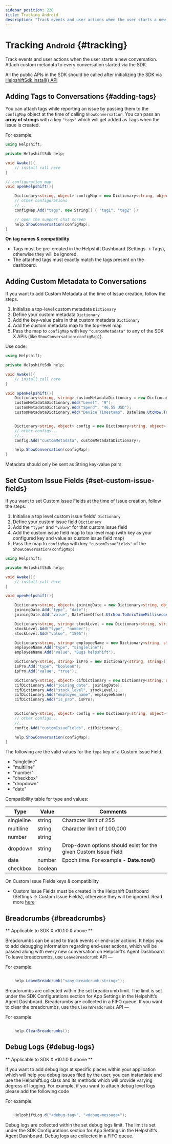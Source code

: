 ```yaml
---
sidebar_position: 220
title: Tracking Android
description: "Track events and user actions when the user starts a new conversation.Attach custom metadata to every conversation started via the SDK."
---
```




# Tracking <small>Android</small> {#tracking}

<Intro>

Track events and user actions when the user starts a new conversation.
Attach custom metadata to every conversation started via the SDK.


</Intro>


<Admonition type="info" title="Note">

All the public APIs in the SDK should be called after initializing the SDK via [HelpshiftSdk.install() API](/sdkx-unity/getting-started-android#initializing)

</Admonition>


## Adding Tags to Conversations {#adding-tags}
You can attach tags while reporting an issue by passing them to the `configMap` object at the time of calling `ShowConversation`. You can pass an **array of strings** with a key `"tags"` which will get added as Tags when the issue is created.

For example:
```csharp
using Helpshift;

private HelpshiftSdk help;

void Awake(){
    // install call here
}

// configuration map
void openHelpshift(){

    Dictionary<string, object> configMap = new Dictionary<string, object>();
    // other configurations
    // .. 
    configMap.Add("tags", new String[] { "tag1", "tag2" })

    // open the support chat screen
    help.ShowConversation(configMap);
}

```


<Admonition type="info" title="Note">

**On tag names & compatibility**

* Tags must be pre-created in the Helpshift Dashboard (Settings → Tags), otherwise they will be ignored.
* The attached tags must exactly match the tags present on the dashboard.

</Admonition>


## Adding Custom Metadata to Conversations

If you want to add Custom Metadata at the time of Issue creation, follow the steps.

1. Initialize a top-level custom metadata `Dictionary`
2. Define your custom metadata `Dictionary`
3. Add the key-value pairs in that custom metadata `Dictionary`
4. Add the custom metadata map to the top-level map
5. Pass the map to `configMap` with key `"customMetadata"` to any of the SDK X APIs (like `ShowConversation(configMap)`).

Use code:

```csharp
using Helpshift;

private HelpshiftSdk help;

void Awake(){
    // install call here
}

void openHelpshift(){
    Dictionary<string, string> customMetadataDictionary = new Dictionary<string, string>();
    customMetadataDictionary.Add("Level", "9");
    customMetadataDictionary.Add("Spend", "46.55 USD");
    customMetadataDictionary.Add("Device Timestamp", DateTime.UtcNow.ToLongTimeString());


    Dictionary<string, object> config = new Dictionary<string, object>();
    // other configs...
    //.. 
    config.Add("customMetadata", customMetadataDictionary);

    help.ShowConversation(configMap);
}
```


<Admonition type="info" title="Note">

Metadata should only be sent as String key-value pairs.

</Admonition>


## Set Custom Issue Fields {#set-custom-issue-fields}

If you want to set Custom Issue Fields at the time of Issue creation, follow the steps.

1. Initialise a top level custom issue fields' `Dictionary` 
2. Define your custom issue field `Dictionary`
3. Add the `"type"` and `"value"` for that custom issue field
3. Add the custom issue field map to top level map (with key as your configured key and value as custom issue field map)
4. Pass the map to `configMap` with key `"customIssueFields"` of the `ShowConversation(configMap)`

```csharp
using Helpshift;

private HelpshiftSdk help;

void Awake(){
    // install call here
}

void openHelpshift(){

    Dictionary<string, object> joiningDate = new Dictionary<string, object>();
    joiningDate.Add("type", "date");
    joiningDate.Add("value", DateTimeOffset.UtcNow.ToUnixTimeMilliseconds());

    Dictionary<string, string> stockLevel = new Dictionary<string, string>();
    stockLevel.Add("type", "number");
    stockLevel.Add("value", "1505");

    Dictionary<string, string> employeeName = new Dictionary<string, string>();
    employeeName.Add("type", "singleline");
    employeeName.Add("value", "Bugs helpshift");

    Dictionary<string, string> isPro = new Dictionary<string, string>();
    isPro.Add("type", "boolean");
    isPro.Add("value", "true");

    Dictionary<string, object> cifDictionary = new Dictionary<string, object>();
    cifDictionary.Add("joining_date", joiningDate);
    cifDictionary.Add("stock_level", stockLevel);
    cifDictionary.Add("employee_name", employeeName);
    cifDictionary.Add("is_pro", isPro);
    

    Dictionary<string, object> config = new Dictionary<string, object>();
    // other configs...
    //.. 
    config.Add("customIssueFields", cifDictionary);

    help.ShowConversation(configMap);
}
```

The following are the valid values for the `type` key of a Custom Issue Field.

* "singleline"
* "multiline"
* "number"
* "checkbox"
* "dropdown"
* "date"

Compatibility table for type and values:

| Type | Value | Comments |
| --- | --- | --- |
| singleline | string | Character limit of 255 |
| multiline | string | Character limit of 100,000 |
| number | string |  |
| dropdown | string | Drop-down options should exist for the given Custom Issue Field |
| date | number | Epoch time. For example - **Date.now()** |
| checkbox | boolean |   |


<Admonition type="info" title="Note">

On Custom Issue Fields keys & compatibility

* Custom Issue Fields must be created in the Helpshift Dashboard (Settings → Custom Issue Fields), otherwise they will be ignored. Read more [here](https://support.helpshift.com/kb/article/custom-issue-fields/)



</Admonition>


## Breadcrumbs {#breadcrumbs}


<Admonition type="info" title="Note">

** Applicable to SDK X v10.1.0 & above **


</Admonition>


Breadcrumbs can be used to track events or end-user actions. It helps you to add debugging information regarding end-user actions, which will be passed along with every new conversation on Helpshift’s Agent Dashboard. To leave breadcrumbs, use `LeaveBreadcrumb` API —

For example:
```java

    help.LeaveBreadcrumb("<any-breadcrumb-string>");

```

Breadcrumbs are collected within the set breadcrumb limit. The limit is set under the SDK Configurations section for App Settings in the Helpshift’s Agent Dashboard. Breadcrumbs are collected in a FIFO queue. If you want to clear the breadcrumbs, use the `ClearBreadcrumbs` API —

For example:
```java

    help.ClearBreadcrumbs();

```


## Debug Logs {#debug-logs}


<Admonition type="info" title="Note">

** Applicable to SDK X v10.1.0 & above **


</Admonition>


If you want to add debug logs at specific places within your application which will help you debug issues filed by the user, you can instantiate and use the HelpshiftLog class and its methods which will provide varying degress of logging. For example, if you want to attach debug level logs please add the following code

For example:
```java

    HelpshiftLog.d("<debug-tag>", "<debug-message>");

```

Debug logs are collected within the set debug logs limit. The limit is set under the SDK Configurations section for App Settings in the Helpshift’s Agent Dashboard. Debug logs are collected in a FIFO queue.

